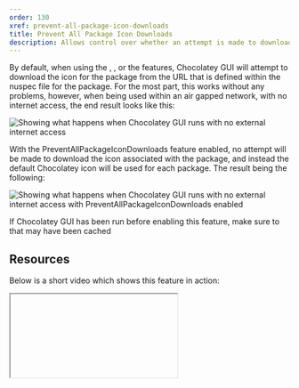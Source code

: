 ```yaml
---
order: 130
xref: prevent-all-package-icon-downloads
title: Prevent All Package Icon Downloads
description: Allows control over whether an attempt is made to download icons associated with packages
---
```


By default, when using the <Xref title="DefaultToTileViewForLocalSource" value="default-to-tile-view-for-local-source" />, <Xref title="DefaultToTileViewForRemoteSource" value="default-to-tile-view-for-remote-source" />, or the <Xref title="ShowAdditionalPackageInformation" value="show-additional-package-information" /> features, Chocolatey GUI will attempt to download the icon for the package from the URL that is defined within the nuspec file for the package.  For the most part, this works without any problems, however, when being used within an air gapped network, with no internet access, the end result looks like this:

![Showing what happens when Chocolatey GUI runs with no external internet access](/images/chocolatey-gui/feature_prevent_all_package_icon_downloads_1.png "Showing what happens when Chocolatey GUI runs with no external internet access")

With the PreventAllPackageIconDownloads feature enabled, no attempt will be made to download the icon associated with the package, and instead the default Chocolatey icon will be used for each package.  The result being the following:

![Showing what happens when Chocolatey GUI runs with no external internet access with PreventAllPackageIconDownloads enabled](/images/chocolatey-gui/feature_prevent_all_package_icon_downloads_2.png "Showing what happens when Chocolatey GUI runs with no external internet access with PreventAllPackageIconDownloads enabled")

<RequireChocolateyGuiLicensedExtensionNote />

<Callout type="info">
    If Chocolatey GUI has been run before enabling this feature, make sure to <Xref title="purge any existing icons" value="gui-purge-icons" /> that may have been cached
</Callout>

## Resources

Below is a short video which shows this feature in action:

<Iframe ratio="16x9" link="https://www.youtube.com/embed/Zsyr51jr4QY?list=PL84yg23i9GBjAMY0OfHfn-MH4rviaccuc" />

## Example

This feature can be enabled, for the currently logged in user, by running the following command:

```powershell
chocolateyguicli feature enable --name="'PreventAllPackageIconDownloads'"
```

This feature can be disabled, for the currently logged in user, by running the following command:

```powershell
chocolateyguicli feature disable --name="'PreventAllPackageIconDownloads'"
```

Or, to enable/disable it globally at the machine level, run the following commands:

```powershell
chocolateyguicli feature enable --name="'PreventAllPackageIconDownloads'" --global

chocolateyguicli feature disable --name="'PreventAllPackageIconDownloads'" --global
```

## Default Value

The default value for this feature is disabled.

## Availability

The ability to control this feature from the Chocolatey GUI Settings screen has existed since Chocolatey GUI v0.18.0.

The ability to control this feature from the command line using `chocolateyguicli` has existed since Chocolatey GUI
v0.18.0.

